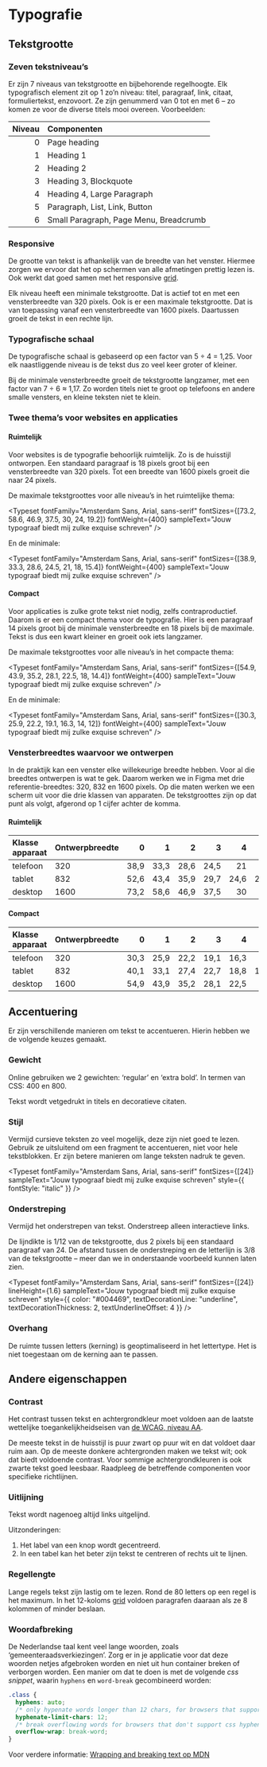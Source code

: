 
<Meta title="Docs/Designrichtlijnen/Typografie" />

# Typografie

## Tekstgrootte

### Zeven tekstniveau’s

Er zijn 7 niveaus van tekstgrootte en bijbehorende regelhoogte.
Elk typografisch element zit op 1 zo’n niveau: titel, paragraaf, link, citaat, formuliertekst, enzovoort.
Ze zijn genummerd van 0 tot en met 6 – zo komen ze voor de diverse titels mooi overeen.
Voorbeelden:

| Niveau | Componenten                            |
| -----: | :------------------------------------- |
|      0 | Page heading                           |
|      1 | Heading 1                              |
|      2 | Heading 2                              |
|      3 | Heading 3, Blockquote                  |
|      4 | Heading 4, Large Paragraph             |
|      5 | Paragraph, List, Link, Button          |
|      6 | Small Paragraph, Page Menu, Breadcrumb |

### Responsive

De grootte van tekst is afhankelijk van de breedte van het venster.
Hiermee zorgen we ervoor dat het op schermen van alle afmetingen prettig lezen is.
Ook werkt dat goed samen met het responsive [grid](?path=/docs/react_layout-grid--docs).

Elk niveau heeft een minimale tekstgrootte.
Dat is actief tot en met een vensterbreedte van 320 pixels.
Ook is er een maximale tekstgrootte.
Dat is van toepassing vanaf een vensterbreedte van 1600 pixels.
Daartussen groeit de tekst in een rechte lijn.

### Typografische schaal

De typografische schaal is gebaseerd op een factor van 5 ÷ 4 = 1,25.
Voor elk naastliggende niveau is de tekst dus zo veel keer groter of kleiner.

Bij de minimale vensterbreedte groeit de tekstgrootte langzamer, met een factor van 7 ÷ 6 ≈ 1,17.
Zo worden titels niet te groot op telefoons en andere smalle vensters, en kleine teksten niet te klein.

### Twee thema’s voor websites en applicaties

#### Ruimtelijk

Voor websites is de typografie behoorlijk ruimtelijk.
Zo is de huisstijl ontworpen.
Een standaard paragraaf is 18 pixels groot bij een vensterbreedte van 320 pixels.
Tot een breedte van 1600 pixels groeit die naar 24 pixels.

De maximale tekstgroottes voor alle niveau’s in het ruimtelijke thema:

<Typeset
  fontFamily="Amsterdam Sans, Arial, sans-serif"
  fontSizes={[73.2, 58.6, 46.9, 37.5, 30, 24, 19.2]}
  fontWeight={400}
  sampleText="Jouw typograaf biedt mij zulke exquise schreven"
/>

En de minimale:

<Typeset
  fontFamily="Amsterdam Sans, Arial, sans-serif"
  fontSizes={[38.9, 33.3, 28.6, 24.5, 21, 18, 15.4]}
  fontWeight={400}
  sampleText="Jouw typograaf biedt mij zulke exquise schreven"
/>

#### Compact

Voor applicaties is zulke grote tekst niet nodig, zelfs contraproductief.
Daarom is er een compact thema voor de typografie.
Hier is een paragraaf 14 pixels groot bij de minimale vensterbreedte en 18 pixels bij de maximale.
Tekst is dus een kwart kleiner en groeit ook iets langzamer.

De maximale tekstgroottes voor alle niveau’s in het compacte thema:

<Typeset
  fontFamily="Amsterdam Sans, Arial, sans-serif"
  fontSizes={[54.9, 43.9, 35.2, 28.1, 22.5, 18, 14.4]}
  fontWeight={400}
  sampleText="Jouw typograaf biedt mij zulke exquise schreven"
/>

En de minimale:

<Typeset
  fontFamily="Amsterdam Sans, Arial, sans-serif"
  fontSizes={[30.3, 25.9, 22.2, 19.1, 16.3, 14, 12]}
  fontWeight={400}
  sampleText="Jouw typograaf biedt mij zulke exquise schreven"
/>

### Vensterbreedtes waarvoor we ontwerpen

In de praktijk kan een venster elke willekeurige breedte hebben.
Voor al die breedtes ontwerpen is wat te gek.
Daarom werken we in Figma met drie referentie-breedtes: 320, 832 en 1600 pixels.
Op die maten werken we een scherm uit voor die drie klassen van apparaten.
De tekstgroottes zijn op dat punt als volgt, afgerond op 1 cijfer achter de komma.

#### Ruimtelijk

| Klasse apparaat | Ontwerpbreedte |    0 |    1 |    2 |    3 |    4 |    5 |    6 |
| :-------------- | :------------- | ---: | ---: | ---: | ---: | ---: | ---: | ---: |
| telefoon        | 320            | 38,9 | 33,3 | 28,6 | 24,5 |   21 |   18 | 15,4 |
| tablet          | 832            | 52,6 | 43,4 | 35,9 | 29,7 | 24,6 | 20,4 | 16,9 |
| desktop         | 1600           | 73,2 | 58,6 | 46,9 | 37,5 |   30 |   24 | 19,2 |

#### Compact

| Klasse apparaat | Ontwerpbreedte |    0 |    1 |    2 |    3 |    4 |    5 |    6 |
| :-------------- | :------------- | ---: | ---: | ---: | ---: | ---: | ---: | ---: |
| telefoon        | 320            | 30,3 | 25,9 | 22,2 | 19,1 | 16,3 |   14 |   12 |
| tablet          | 832            | 40,1 | 33,1 | 27,4 | 22,7 | 18,8 | 15,6 |   13 |
| desktop         | 1600           | 54,9 | 43,9 | 35,2 | 28,1 | 22,5 |   18 | 14,4 |

## Accentuering

Er zijn verschillende manieren om tekst te accentueren.
Hierin hebben we de volgende keuzes gemaakt.

### Gewicht

Online gebruiken we 2 gewichten: ‘regular’ en ‘extra bold’.
In termen van CSS: 400 en 800.

<Typeset
  fontFamily="Amsterdam Sans, Arial, sans-serif"
  fontSizes={[24]}
  fontWeight={400}
  sampleText="Jouw typograaf biedt mij zulke exquise schreven"
/>

Tekst wordt vetgedrukt in titels en decoratieve citaten.

<Typeset
  fontFamily="Amsterdam Sans, Arial, sans-serif"
  fontSizes={[24]}
  fontWeight={800}
  sampleText="Jouw typograaf biedt mij zulke exquise schreven"
/>

### Stijl

Vermijd cursieve teksten zo veel mogelijk, deze zijn niet goed te lezen.
Gebruik ze uitsluitend om een fragment te accentueren, niet voor hele tekstblokken.
Er zijn betere manieren om lange teksten nadruk te geven.

<Typeset
  fontFamily="Amsterdam Sans, Arial, sans-serif"
  fontSizes={[24]}
  sampleText="Jouw typograaf biedt mij zulke exquise schreven"
  style={{ fontStyle: "italic" }}
/>

### Onderstreping

Vermijd het onderstrepen van tekst.
Onderstreep alleen interactieve links.

De lijndikte is 1/12 van de tekstgrootte, dus 2 pixels bij een standaard paragraaf van 24.
De afstand tussen de onderstreping en de letterlijn is 3/8 van de tekstgrootte –
meer dan we in onderstaande voorbeeld kunnen laten zien.

<Typeset
  fontFamily="Amsterdam Sans, Arial, sans-serif"
  fontSizes={[24]}
  lineHeight={1.6}
  sampleText="Jouw typograaf biedt mij zulke exquise schreven"
  style={{ color: "#004469", textDecorationLine: "underline", textDecorationThickness: 2, textUnderlineOffset: 4 }}
/>

### Overhang

De ruimte tussen letters (kerning) is geoptimaliseerd in het lettertype.
Het is niet toegestaan om de kerning aan te passen.

## Andere eigenschappen

### Contrast

Het contrast tussen tekst en achtergrondkleur moet voldoen aan de laatste wettelijke toegankelijkheidseisen van [de WCAG, niveau AA](https://www.w3.org/WAI/WCAG21/Understanding/contrast-minimum.html).

De meeste tekst in de huisstijl is puur zwart op puur wit en dat voldoet daar ruim aan.
Op de meeste donkere achtergronden maken we tekst wit; ook dat biedt voldoende contrast.
Voor sommige achtergrondkleuren is ook zwarte tekst goed leesbaar.
Raadpleeg de betreffende componenten voor specifieke richtlijnen.

### Uitlijning

Tekst wordt nagenoeg altijd links uitgelijnd.

Uitzonderingen:

1. Het label van een knop wordt gecentreerd.
2. In een tabel kan het beter zijn tekst te centreren of rechts uit te lijnen.

### Regellengte

Lange regels tekst zijn lastig om te lezen.
Rond de 80 letters op een regel is het maximum.
In het 12-koloms [grid](?path=/docs/react_layout-grid--docs) voldoen paragrafen daaraan als ze 8 kolommen of minder beslaan.

### Woordafbreking

De Nederlandse taal kent veel lange woorden, zoals ‘gemeenteraadsverkiezingen’.
Zorg er in je applicatie voor dat deze woorden netjes afgebroken worden en niet uit hun container breken of verborgen worden.
Een manier om dat te doen is met de volgende _css snippet_, waarin `hyphens` en `word-break` gecombineerd worden:

```css
.class {
  hyphens: auto;
  /* only hypenate words longer than 12 chars, for browsers that support it */
  hyphenate-limit-chars: 12;
  /* break overflowing words for browsers that don't support css hyphens */
  overflow-wrap: break-word;
}
```

Voor verdere informatie: [Wrapping and breaking text op MDN](https://developer.mozilla.org/en-US/docs/Web/CSS/CSS_text/Wrapping_breaking_text)
